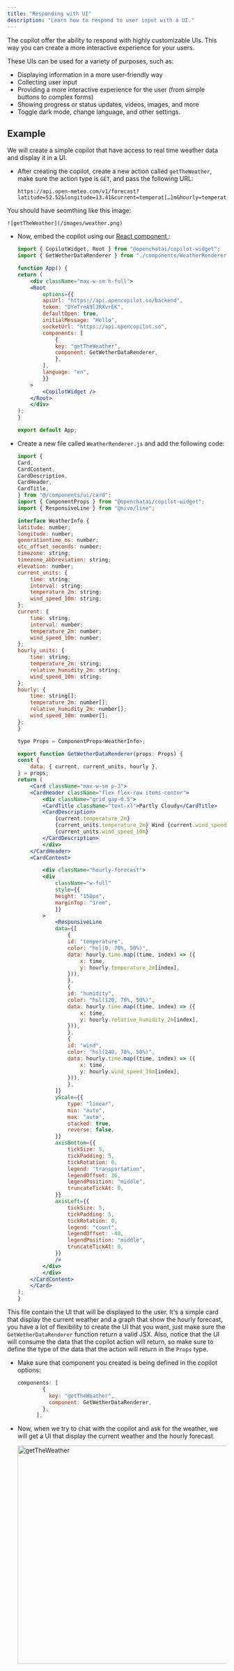 ```yaml
---
title: "Responding with UI"
description: "Learn how to respond to user input with a UI."
---
```


The copilot offer the ability to respond with highly customizable UIs. This way you can create a more interactive experience for your users.


These UIs can be used for a variety of purposes, such as:

- Displaying information in a more user-friendly way
- Collecting user input
- Providing a more interactive experience for the user (from simple buttons to complex forms)
- Showing progress or status updates, videos, images, and more
- Toggle dark mode, change language, and other settings.

## Example

We will create a simple copilot that have access to real time weather data and display it in a UI.

- After creating the copilot, create a new action called `getTheWeather`, make sure the action type is `GET`, and pass the following URL:
    ```
    https://api.open-meteo.com/v1/forecast?latitude=52.52&longitude=13.41&current=temperat[…]m&hourly=temperature_2m,relative_humidity_2m,wind_speed_10m
    ```


You should have seomthing like this image:

    ![getTheWeather](/images/weather.png)


- Now, embed the copilot using our <a href="/widget/embed#as-a-react-component">React component </a> :

    ```jsx
    import { CopilotWidget, Root } from "@openchatai/copilot-widget";
    import { GetWetherDataRenderer } from "./components/WeatherRenderer";

    function App() {
    return (
        <div className="max-w-sm h-full">
        <Root
            options={{
            apiUrl: "https://api.opencopilot.so/backend",
            token: "DYeTrnA9l3RXvrEK",
            defaultOpen: true,
            initialMessage: "Hello",
            socketUrl: "https://api.opencopilot.so",
            components: [
                {
                key: "getTheWeather",
                component: GetWetherDataRenderer,
                },
            ],
            language: "en",
            }}
        >
            <CopilotWidget />
        </Root>
        </div>
    );
    }

    export default App;
    ```

- Create a new file called `WeatherRenderer.js` and add the following code:

    ```jsx
    import {
    Card,
    CardContent,
    CardDescription,
    CardHeader,
    CardTitle,
    } from "@/components/ui/card";
    import { ComponentProps } from "@openchatai/copilot-widget";
    import { ResponsiveLine } from "@nivo/line";

    interface WeatherInfo {
    latitude: number;
    longitude: number;
    generationtime_ms: number;
    utc_offset_seconds: number;
    timezone: string;
    timezone_abbreviation: string;
    elevation: number;
    current_units: {
        time: string;
        interval: string;
        temperature_2m: string;
        wind_speed_10m: string;
    };
    current: {
        time: string;
        interval: number;
        temperature_2m: number;
        wind_speed_10m: number;
    };
    hourly_units: {
        time: string;
        temperature_2m: string;
        relative_humidity_2m: string;
        wind_speed_10m: string;
    };
    hourly: {
        time: string[];
        temperature_2m: number[];
        relative_humidity_2m: number[];
        wind_speed_10m: number[];
    };
    }

    type Props = ComponentProps<WeatherInfo>;

    export function GetWetherDataRenderer(props: Props) {
    const {
        data: { current, current_units, hourly },
    } = props;
    return (
        <Card className="max-w-sm p-3">
        <CardHeader className="flex flex-row items-center">
            <div className="grid gap-0.5">
            <CardTitle className="text-xl">Partly Cloudy</CardTitle>
            <CardDescription>
                {current.temperature_2m}
                {current_units.temperature_2m} Wind {current.wind_speed_10m}{" "}
                {current_units.wind_speed_10m}
            </CardDescription>
            </div>
        </CardHeader>
        <CardContent>

            <div className="hourly-forecast">
            <div
                className="w-full"
                style={{
                height: "150px",
                marginTop: "1rem",
                }}
            >
                <ResponsiveLine
                data={[
                    {
                    id: "temperature",
                    color: "hsl(0, 70%, 50%)",
                    data: hourly.time.map((time, index) => ({
                        x: time,
                        y: hourly.temperature_2m[index],
                    })),
                    },
                    {
                    id: "humidity",
                    color: "hsl(120, 70%, 50%)",
                    data: hourly.time.map((time, index) => ({
                        x: time,
                        y: hourly.relative_humidity_2m[index],
                    })),
                    },
                    {
                    id: "wind",
                    color: "hsl(240, 70%, 50%)",
                    data: hourly.time.map((time, index) => ({
                        x: time,
                        y: hourly.wind_speed_10m[index],
                    })),
                    },
                ]}
                yScale={{
                    type: "linear",
                    min: "auto",
                    max: "auto",
                    stacked: true,
                    reverse: false,
                }}
                axisBottom={{
                    tickSize: 5,
                    tickPadding: 5,
                    tickRotation: 0,
                    legend: "transportation",
                    legendOffset: 36,
                    legendPosition: "middle",
                    truncateTickAt: 0,
                }}
                axisLeft={{
                    tickSize: 5,
                    tickPadding: 5,
                    tickRotation: 0,
                    legend: "count",
                    legendOffset: -40,
                    legendPosition: "middle",
                    truncateTickAt: 0,
                }}
                />
            </div>
            </div>
        </CardContent>
        </Card>
    );
    }
    ```

This file contain the UI that will be displayed to the user. It's a simple card that display the current weather and a graph that show the hourly forecast, you have a lot of flexibility to create the UI that you want, just make sure the `GetWetherDataRenderer` function return a valid JSX.
Also, notice that the UI will consume the data that the copilot action will return, so make sure to define the type of the data that the action will return in the `Props` type.


- Make sure that component you created is being defined in the copilot options:
    
    ```jsx
    components: [
            {
              key: "getTheWeather",
              component: GetWetherDataRenderer,
            },
          ],
    ```
- Now, when we try to chat with the copilot and ask for the weather, we will get a UI that display the current weather and the hourly forecast.

    <img src="/images/gen-ui-example.png" alt="getTheWeather" width="500"/>
